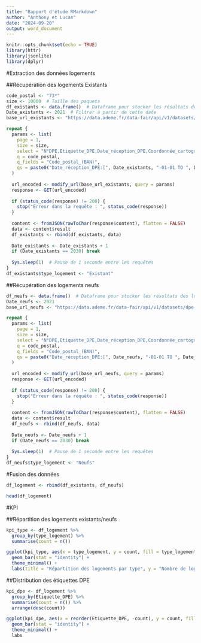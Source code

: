 ```yaml
---
title: "Rapport d'étude RMarkdown"
author: "Anthony et Lucas"
date: "2024-09-20"
output: word_document
---
```


```r
knitr::opts_chunk$set(echo = TRUE)
library(httr)
library(jsonlite)
library(dplyr)
```

#Extraction des données logements

##Récupération des logements Existants
```r
code_postal <- "73*"
size <- 10000  # Taille des paquets
df_existants <- data.frame()  # Dataframe pour stocker les résultats des logements existants
Date_existants <- 2021  # Filtrer à partir de cette date
base_url_existants <- "https://data.ademe.fr/data-fair/api/v1/datasets/dpe-v2-logements-existants/lines"

repeat {
  params <- list(
    page = 1,
    size = size,
    select = "N°DPE,Etiquette_DPE,Date_réception_DPE,Coordonnée_cartographique_Y_(BAN),Coordonnée_cartographique_X_(BAN),Identifiant__BAN",
    q = code_postal,
    q_fields = "Code_postal_(BAN)",
    qs = paste0("Date_réception_DPE:[", Date_existants, "-01-01 TO ", Date_existants, "-12-31]")
  )
  
  url_encoded <- modify_url(base_url_existants, query = params)
  response <- GET(url_encoded)
  
  if (status_code(response) != 200) {
    stop("Erreur dans la requête : ", status_code(response))
  }
  
  content <- fromJSON(rawToChar(response$content), flatten = FALSE)
  data <- content$result
  df_existants <- rbind(df_existants, data)
  
  Date_existants <- Date_existants + 1
  if (Date_existants == 2030) break
  
  Sys.sleep(1)  # Pause de 1 seconde entre les requêtes
}
df_existants$type_logement <- "Existant"
```

##Récupération des logements neufs

```r
df_neufs <- data.frame()  # Dataframe pour stocker les résultats des logements neufs
Date_neufs <- 2021
base_url_neufs <- "https://data.ademe.fr/data-fair/api/v1/datasets/dpe-v2-logements-neufs/lines"

repeat {
  params <- list(
    page = 1,
    size = size,
    select = "N°DPE,Etiquette_DPE,Date_réception_DPE,Coordonnée_cartographique_Y_(BAN),Coordonnée_cartographique_X_(BAN),Identifiant__BAN",
    q = code_postal,
    q_fields = "Code_postal_(BAN)",
    qs = paste0("Date_réception_DPE:[", Date_neufs, "-01-01 TO ", Date_neufs, "-12-31]")
  )
  
  url_encoded <- modify_url(base_url_neufs, query = params)
  response <- GET(url_encoded)
  
  if (status_code(response) != 200) {
    stop("Erreur dans la requête : ", status_code(response))
  }
  
  content <- fromJSON(rawToChar(response$content), flatten = FALSE)
  data <- content$result
  df_neufs <- rbind(df_neufs, data)
  
  Date_neufs <- Date_neufs + 1
  if (Date_neufs == 2030) break
  
  Sys.sleep(1)  # Pause de 1 seconde entre les requêtes
}
df_neufs$type_logement <- "Neufs"
```

#Fusion des données

```r
df_logement <- rbind(df_existants, df_neufs)

head(df_logement)
```
#KPI

##Répartition des logements existants/neufs

```r
kpi_type <- df_logement %>% 
  group_by(type_logement) %>% 
  summarise(count = n())

ggplot(kpi_type, aes(x = type_logement, y = count, fill = type_logement)) +
  geom_bar(stat = "identity") +
  theme_minimal() +
  labs(title = "Répartition des logements par type", y = "Nombre de logements", x = "")
```

##Distribution des étiquettes DPE

```r
kpi_dpe <- df_logement %>% 
  group_by(Etiquette_DPE) %>% 
  summarise(count = n()) %>% 
  arrange(desc(count))

ggplot(kpi_dpe, aes(x = reorder(Etiquette_DPE, -count), y = count, fill = Etiquette_DPE)) +
  geom_bar(stat = "identity") +
  theme_minimal() +
  labs
```